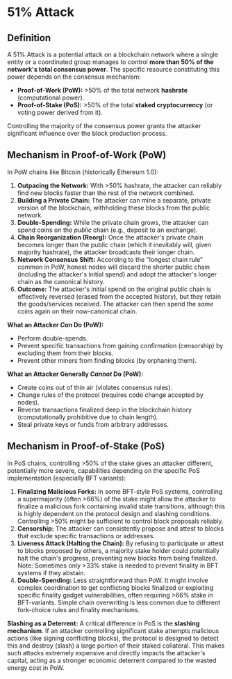 # 51% Attack

## Definition

A 51% Attack is a potential attack on a blockchain network where a single entity or a coordinated group manages to control **more than 50% of the network's total consensus power**. The specific resource constituting this power depends on the consensus mechanism:

*   **Proof-of-Work (PoW):** >50% of the total network **hashrate** (computational power).
*   **Proof-of-Stake (PoS):** >50% of the total **staked cryptocurrency** (or voting power derived from it).

Controlling the majority of the consensus power grants the attacker significant influence over the block production process.

## Mechanism in Proof-of-Work (PoW)

In PoW chains like Bitcoin (historically Ethereum 1.0):

1.  **Outpacing the Network:** With >50% hashrate, the attacker can reliably find new blocks faster than the rest of the network combined.
2.  **Building a Private Chain:** The attacker can mine a separate, private version of the blockchain, withholding these blocks from the public network.
3.  **Double-Spending:** While the private chain grows, the attacker can spend coins on the *public* chain (e.g., deposit to an exchange).
4.  **Chain Reorganization (Reorg):** Once the attacker's private chain becomes longer than the public chain (which it inevitably will, given majority hashrate), the attacker broadcasts their longer chain.
5.  **Network Consensus Shift:** According to the "longest chain rule" common in PoW, honest nodes will discard the shorter public chain (including the attacker's initial spend) and adopt the attacker's longer chain as the canonical history.
6.  **Outcome:** The attacker's initial spend on the original public chain is effectively reversed (erased from the accepted history), but they retain the goods/services received. The attacker can then spend the *same* coins again on their now-canonical chain.

**What an Attacker *Can* Do (PoW):**
*   Perform double-spends.
*   Prevent specific transactions from gaining confirmation (censorship) by excluding them from their blocks.
*   Prevent other miners from finding blocks (by orphaning them).

**What an Attacker Generally *Cannot* Do (PoW):**
*   Create coins out of thin air (violates consensus rules).
*   Change rules of the protocol (requires code change accepted by nodes).
*   Reverse transactions finalized deep in the blockchain history (computationally prohibitive due to chain length).
*   Steal private keys or funds from arbitrary addresses.

## Mechanism in Proof-of-Stake (PoS)

In PoS chains, controlling >50% of the stake gives an attacker different, potentially more severe, capabilities depending on the specific PoS implementation (especially BFT variants):

1.  **Finalizing Malicious Forks:** In some BFT-style PoS systems, controlling a supermajority (often >66%) of the stake might allow the attacker to finalize a malicious fork containing invalid state transitions, although this is highly dependent on the protocol design and slashing conditions. Controlling >50% might be sufficient to control block proposals reliably.
2.  **Censorship:** The attacker can consistently propose and attest to blocks that exclude specific transactions or addresses.
3.  **Liveness Attack (Halting the Chain):** By refusing to participate or attest to blocks proposed by others, a majority stake holder could potentially halt the chain's progress, preventing new blocks from being finalized. Note: Sometimes only >33% stake is needed to prevent finality in BFT systems if they abstain.
4.  **Double-Spending:** Less straightforward than PoW. It might involve complex coordination to get conflicting blocks finalized or exploiting specific finality gadget vulnerabilities, often requiring >66% stake in BFT-variants. Simple chain overwriting is less common due to different fork-choice rules and finality mechanisms.

**Slashing as a Deterrent:** A critical difference in PoS is the **slashing mechanism**. If an attacker controlling significant stake attempts malicious actions (like signing conflicting blocks), the protocol is designed to detect this and destroy (slash) a large portion of their staked collateral. This makes such attacks extremely expensive and directly impacts the attacker's capital, acting as a stronger economic deterrent compared to the wasted energy cost in PoW. 